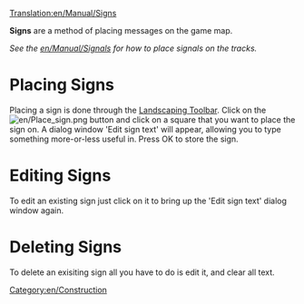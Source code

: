 [[Translation:en/Manual/Signs]]


'''Signs''' are a method of placing messages on the game map. 

''See the [[en/Manual/Signals]] for how to place signals on the tracks.''


=Placing Signs=
Placing a sign is done through the [[en/Manual/Landscaping|Landscaping Toolbar]]. Click on the [[File:en/Place sign.png]] button and click on a square that you want to place the sign on. A dialog window 'Edit sign text' will appear, allowing you to type something more-or-less useful in. Press OK to store the sign.

=Editing Signs=
To edit an existing sign just click on it to bring up the 'Edit sign text' dialog window again.

=Deleting Signs=
To delete an exisiting sign all you have to do is edit it, and clear all text.

[[Category:en/Construction]]